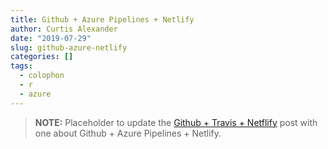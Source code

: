 ```yaml
---
title: Github + Azure Pipelines + Netlify
author: Curtis Alexander
date: "2019-07-29"
slug: github-azure-netlify
categories: []
tags: 
  - colophon
  - r
  - azure
---
```


> **NOTE:** Placeholder to update the [Github + Travis + Netflify](/blog/github-travis-netlify) post with one about Github + Azure Pipelines + Netlify.

